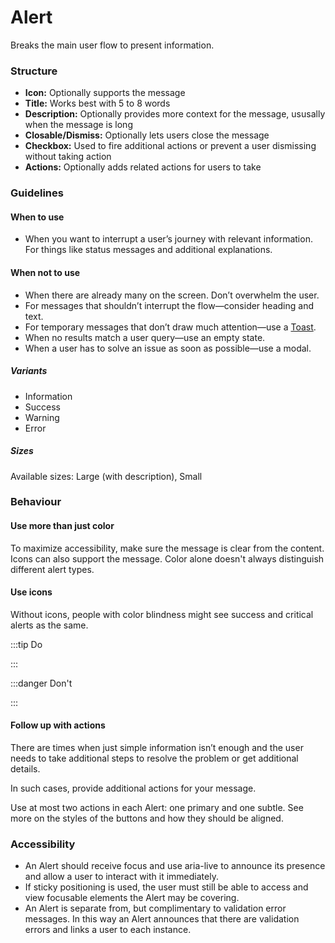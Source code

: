 
# Alert

<Tabs defaultValue="design">
  <TabItem value="design" label="Design" default>

Breaks the main user flow to present information.

### Structure

- **Icon:** Optionally supports the message
- **Title:** Works best with 5 to 8 words
- **Description:** Optionally provides more context for the message, ususally when the message is long
- **Closable/Dismiss:** Optionally lets users close the message
- **Checkbox:** Used to fire additional actions or prevent a user dismissing without taking action
- **Actions:** Optionally adds related actions for users to take

### Guidelines

#### When to use

- When you want to interrupt a user’s journey with relevant information.
  For things like status messages and additional explanations.

#### When not to use

- When there are already many on the screen. Don’t overwhelm the user.
- For messages that shouldn’t interrupt the flow—consider heading and text.
- For temporary messages that don’t draw much attention—use a [Toast](./toast).
- When no results match a user query—use an empty state.
- When a user has to solve an issue as soon as possible—use a modal.

##### Variants

- Information
- Success
- Warning
- Error

##### Sizes

Available sizes: Large (with description), Small

### Behaviour

#### Use more than just color

To maximize accessibility, make sure the message is clear from the content. Icons can also support the message.
Color alone doesn't always distinguish different alert types.

#### Use icons

Without icons, people with color blindness might see success and critical alerts as the same.

:::tip Do

:::

:::danger Don't

:::

#### Follow up with actions

There are times when just simple information isn’t enough and the user needs to take additional steps to resolve the problem or get additional details.

In such cases, provide additional actions for your message.

Use at most two actions in each Alert: one primary and one subtle. See more on the styles of the buttons and how they should be aligned.

### Accessibility

- An Alert should receive focus and use aria-live to announce its presence and allow a user to interact with it immediately.
- If sticky positioning is used, the user must still be able to access and view focusable elements the Alert may be covering.
- An Alert is separate from, but complimentary to validation error messages. In this way an Alert announces that there are validation errors and links a user to each instance.

</TabItem>

  <TabItem value="react" label="React">

<AlertReadme />

  </TabItem>
</Tabs>
